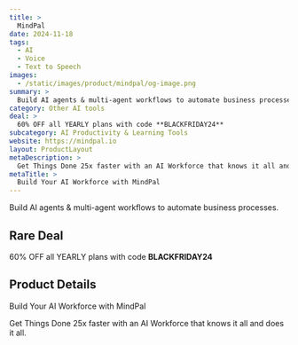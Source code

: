 ```yaml
---
title: >
  MindPal
date: 2024-11-18
tags:
  - AI
  - Voice
  - Text to Speech
images:
  - /static/images/product/mindpal/og-image.png
summary: >
  Build AI agents & multi-agent workflows to automate business processes.
category: Other AI tools
deal: >
  60% OFF all YEARLY plans with code **BLACKFRIDAY24**
subcategory: AI Productivity & Learning Tools
website: https://mindpal.io
layout: ProductLayout
metaDescription: >
  Get Things Done 25x faster with an AI Workforce that knows it all and does it all.
metaTitle: >
  Build Your AI Workforce with MindPal
---
```

Build AI agents & multi-agent workflows to automate business processes.

## Rare Deal

60% OFF all YEARLY plans with code **BLACKFRIDAY24**
## Product Details
Build Your AI Workforce with MindPal

Get Things Done 25x faster with an AI Workforce that knows it all and does it all.
